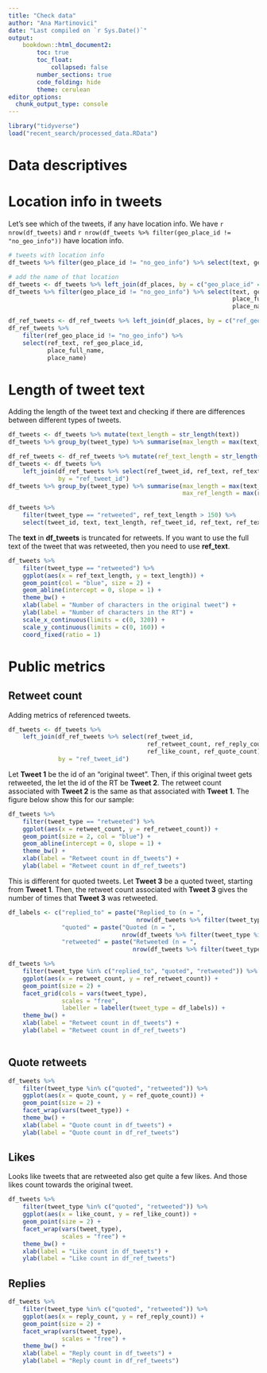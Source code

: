 ```yaml
---
title: "Check data"
author: "Ana Martinovici"
date: "Last compiled on `r Sys.Date()`"
output: 
    bookdown::html_document2:
        toc: true
        toc_float: 
            collapsed: false
        number_sections: true
        code_folding: hide
        theme: cerulean
editor_options: 
  chunk_output_type: console
---
```



```r
library("tidyverse")
load("recent_search/processed_data.RData")
```

# Data descriptives

# Location info in tweets

Let's see which of the tweets, if any have location info. We have `r nrow(df_tweets)` and `r nrow(df_tweets %>% filter(geo_place_id != "no_geo_info"))` have location info.

```r
# tweets with location info
df_tweets %>% filter(geo_place_id != "no_geo_info") %>% select(text, geo_place_id)

# add the name of that location
df_tweets <- df_tweets %>% left_join(df_places, by = c("geo_place_id" = "place_id"))
df_tweets %>% filter(geo_place_id != "no_geo_info") %>% select(text, geo_place_id, 
                                                               place_full_name,
                                                               place_name)

df_ref_tweets <- df_ref_tweets %>% left_join(df_places, by = c("ref_geo_place_id" = "place_id"))
df_ref_tweets %>% 
    filter(ref_geo_place_id != "no_geo_info") %>% 
    select(ref_text, ref_geo_place_id, 
           place_full_name,
           place_name)

```

# Length of tweet text

Adding the length of the tweet text and checking if there are differences between different types of tweets.

```r
df_tweets <- df_tweets %>% mutate(text_length = str_length(text))
df_tweets %>% group_by(tweet_type) %>% summarise(max_length = max(text_length))

df_ref_tweets <- df_ref_tweets %>% mutate(ref_text_length = str_length(ref_text))
df_tweets <- df_tweets %>% 
    left_join(df_ref_tweets %>% select(ref_tweet_id, ref_text, ref_text_length),
              by = "ref_tweet_id")
df_tweets %>% group_by(tweet_type) %>% summarise(max_length = max(text_length),
                                                 max_ref_length = max(ref_text_length))

df_tweets %>% 
    filter(tweet_type == "retweeted", ref_text_length > 150) %>%
    select(tweet_id, text, text_length, ref_tweet_id, ref_text, ref_text_length)
```

The **text** in **df_tweets** is truncated for retweets. If you want to use the full text of the tweet that was retweeted, then you need to use **ref_text**.

```r

df_tweets %>% 
    filter(tweet_type == "retweeted") %>%
    ggplot(aes(x = ref_text_length, y = text_length)) +
    geom_point(col = "blue", size = 2) +
    geom_abline(intercept = 0, slope = 1) +
    theme_bw() +
    xlab(label = "Number of characters in the original tweet") +
    ylab(label = "Number of characters in the RT") +
    scale_x_continuous(limits = c(0, 320)) +
    scale_y_continuous(limits = c(0, 160)) +
    coord_fixed(ratio = 1)

```

# Public metrics

## Retweet count

Adding metrics of referenced tweets. 

```r
df_tweets <- df_tweets %>% 
    left_join(df_ref_tweets %>% select(ref_tweet_id, 
                                       ref_retweet_count, ref_reply_count,
                                       ref_like_count, ref_quote_count),
              by = "ref_tweet_id")
```

Let **Tweet 1** be the id of an "original tweet". Then, if this original tweet gets retweeted, the let the id of the RT be **Tweet 2**. The retweet count associated with **Tweet 2** is the same as that associated with **Tweet 1**. The figure below show this for our sample:

```r
df_tweets %>% 
    filter(tweet_type == "retweeted") %>% 
    ggplot(aes(x = retweet_count, y = ref_retweet_count)) +
    geom_point(size = 2, col = "blue") +
    geom_abline(intercept = 0, slope = 1) +
    theme_bw() +
    xlab(label = "Retweet count in df_tweets") +
    ylab(label = "Retweet count in df_ref_tweets")

```

This is different for quoted tweets. Let **Tweet 3** be a quoted tweet, starting from **Tweet 1**. Then, the retweet count associated with **Tweet 3** gives the number of times that **Tweet 3** was retweeted.

```r

df_labels <- c("replied_to" = paste("Replied_to (n = ", 
                                    nrow(df_tweets %>% filter(tweet_type %in% c("replied_to"))), ")", sep = ""),
               "quoted" = paste("Quoted (n = ", 
                                nrow(df_tweets %>% filter(tweet_type %in% c("quoted"))), ")", sep = ""),
               "retweeted" = paste("Retweeted (n = ", 
                                   nrow(df_tweets %>% filter(tweet_type %in% c("retweeted"))), ")", sep = ""))

df_tweets %>% 
    filter(tweet_type %in% c("replied_to", "quoted", "retweeted")) %>% 
    ggplot(aes(x = retweet_count, y = ref_retweet_count)) +
    geom_point(size = 2) +
    facet_grid(cols = vars(tweet_type), 
               scales = "free",
               labeller = labeller(tweet_type = df_labels)) +
    theme_bw() +
    xlab(label = "Retweet count in df_tweets") +
    ylab(label = "Retweet count in df_ref_tweets")
    
```

## Quote retweets


```r
df_tweets %>% 
    filter(tweet_type %in% c("quoted", "retweeted")) %>% 
    ggplot(aes(x = quote_count, y = ref_quote_count)) +
    geom_point(size = 2) +
    facet_wrap(vars(tweet_type)) +
    theme_bw() +
    xlab(label = "Quote count in df_tweets") +
    ylab(label = "Quote count in df_ref_tweets")

```


## Likes

Looks like tweets that are retweeted also get quite a few likes. And those likes count towards the original tweet.

```r
df_tweets %>% 
    filter(tweet_type %in% c("quoted", "retweeted")) %>% 
    ggplot(aes(x = like_count, y = ref_like_count)) +
    geom_point(size = 2) +
    facet_wrap(vars(tweet_type),
               scales = "free") +
    theme_bw() +
    xlab(label = "Like count in df_tweets") +
    ylab(label = "Like count in df_ref_tweets")

```

## Replies

```r
df_tweets %>% 
    filter(tweet_type %in% c("quoted", "retweeted")) %>% 
    ggplot(aes(x = reply_count, y = ref_reply_count)) +
    geom_point(size = 2) +
    facet_wrap(vars(tweet_type),
               scales = "free") +
    theme_bw() +
    xlab(label = "Reply count in df_tweets") +
    ylab(label = "Reply count in df_ref_tweets")

```